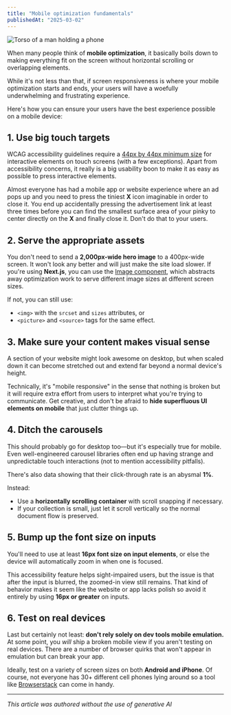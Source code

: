 ```yaml
---
title: "Mobile optimization fundamentals"
publishedAt: "2025-03-02"
---
```


![Torso of a man holding a phone](/blog-assets/man-holding-phone.jpg)

When many people think of **mobile optimization**, it basically boils down to making everything fit on the screen without horizontal scrolling or overlapping elements.

While it's not less than that, if screen responsiveness is where your mobile optimization starts and ends, your users will have a woefully underwhelming and frustrating experience.

Here's how you can ensure your users have the best experience possible on a mobile device:

## 1. Use big touch targets

WCAG accessibility guidelines require a [44px by 44px minimum size](https://www.w3.org/WAI/WCAG21/Understanding/target-size.html) for interactive elements on touch screens (with a few exceptions). Apart from accessibility concerns, it really is a big usability boon to make it as easy as possible to press interactive elements.

Almost everyone has had a mobile app or website experience where an ad pops up and you need to press the tiniest **X** icon imaginable in order to close it. You end up accidentally pressing the advertisement link at least three times before you can find the smallest surface area of your pinky to center directly on the **X** and finally close it. Don't do that to your users.

## 2. Serve the appropriate assets

You don't need to send a **2,000px-wide hero image** to a 400px-wide screen. It won't look any better and will just make the site load slower. If you're using **Next.js**, you can use the [Image component](https://nextjs.org/docs/pages/api-reference/components/image), which abstracts away optimization work to serve different image sizes at different screen sizes.

If not, you can still use:

- `<img>` with the `srcset` and `sizes` attributes, or
- `<picture>` and `<source>` tags for the same effect.

## 3. Make sure your content makes visual sense

A section of your website might look awesome on desktop, but when scaled down it can become stretched out and extend far beyond a normal device's height.

Technically, it's "mobile responsive" in the sense that nothing is broken but it will require extra effort from users to interpret what you're trying to communicate. Get creative, and don't be afraid to **hide superfluous UI elements on mobile** that just clutter things up.

## 4. Ditch the carousels

This should probably go for desktop too—but it's especially true for mobile. Even well-engineered carousel libraries often end up having strange and unpredictable touch interactions (not to mention accessibility pitfalls).

There's also data showing that their click-through rate is an abysmal **1%**.

Instead:

- Use a **horizontally scrolling container** with scroll snapping if necessary.
- If your collection is small, just let it scroll vertically so the normal document flow is preserved.

## 5. Bump up the font size on inputs

You'll need to use at least **16px font size on input elements**, or else the device will automatically zoom in when one is focused.

This accessibility feature helps sight-impaired users, but the issue is that after the input is blurred, the zoomed-in view still remains. That kind of behavior makes it seem like the website or app lacks polish so avoid it entirely by using **16px or greater** on inputs.

## 6. Test on real devices

Last but certainly not least: **don't rely solely on dev tools mobile emulation.** At some point, you _will_ ship a broken mobile view if you aren't testing on real devices. There are a number of browser quirks that won't appear in emulation but can break your app.

Ideally, test on a variety of screen sizes on both **Android and iPhone**. Of course, not everyone has 30+ different cell phones lying around so a tool like [Browserstack](https://www.browserstack.com/) can come in handy.

---

_This article was authored without the use of generative AI_

